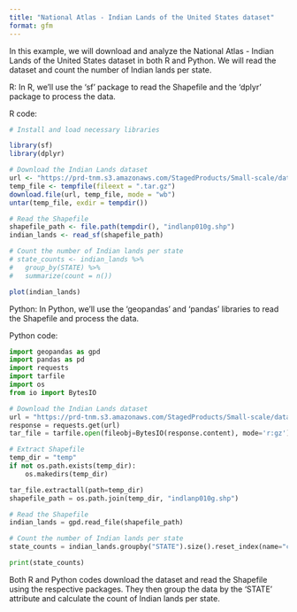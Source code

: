 ```yaml
---
title: "National Atlas - Indian Lands of the United States dataset"
format: gfm
---
```




In this example, we will download and analyze the National Atlas - Indian Lands of the United States dataset in both R and Python. We will read the dataset and count the number of Indian lands per state.

R:
In R, we'll use the 'sf' package to read the Shapefile and the 'dplyr' package to process the data.

R code:

```r
# Install and load necessary libraries

library(sf)
library(dplyr)

# Download the Indian Lands dataset
url <- "https://prd-tnm.s3.amazonaws.com/StagedProducts/Small-scale/data/Boundaries/indlanp010g.shp_nt00968.tar.gz"
temp_file <- tempfile(fileext = ".tar.gz")
download.file(url, temp_file, mode = "wb")
untar(temp_file, exdir = tempdir())

# Read the Shapefile
shapefile_path <- file.path(tempdir(), "indlanp010g.shp")
indian_lands <- read_sf(shapefile_path)

# Count the number of Indian lands per state
# state_counts <- indian_lands %>%
#   group_by(STATE) %>%
#   summarize(count = n())

plot(indian_lands)
```


Python:
In Python, we'll use the 'geopandas' and 'pandas' libraries to read the Shapefile and process the data.

Python code:

```python
import geopandas as gpd
import pandas as pd
import requests
import tarfile
import os
from io import BytesIO

# Download the Indian Lands dataset
url = "https://prd-tnm.s3.amazonaws.com/StagedProducts/Small-scale/data/Boundaries/indlanp010g.shp_nt00966.tar.gz"
response = requests.get(url)
tar_file = tarfile.open(fileobj=BytesIO(response.content), mode='r:gz')

# Extract Shapefile
temp_dir = "temp"
if not os.path.exists(temp_dir):
    os.makedirs(temp_dir)

tar_file.extractall(path=temp_dir)
shapefile_path = os.path.join(temp_dir, "indlanp010g.shp")

# Read the Shapefile
indian_lands = gpd.read_file(shapefile_path)

# Count the number of Indian lands per state
state_counts = indian_lands.groupby("STATE").size().reset_index(name="count")

print(state_counts)
```


Both R and Python codes download the dataset and read the Shapefile using the respective packages. They then group the data by the 'STATE' attribute and calculate the count of Indian lands per state.
